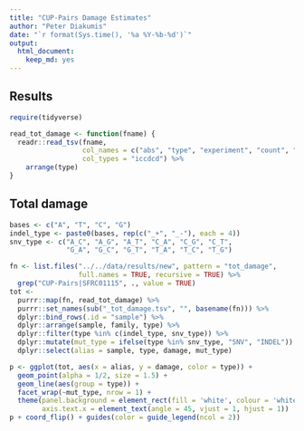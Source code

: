 ```yaml
---
title: "CUP-Pairs Damage Estimates"
author: "Peter Diakumis"
date: "`r format(Sys.time(), '%a %Y-%b-%d')`"
output: 
  html_document: 
    keep_md: yes
---
```


## Results

```r
require(tidyverse)
```


```r
read_tot_damage <- function(fname) {
  readr::read_tsv(fname,
                  col_names = c("abs", "type", "experiment", "count", "family", "damage"),
                  col_types = "iccdcd") %>%
    arrange(type)
}

```


## Total damage

```r
bases <- c("A", "T", "C", "G")
indel_type <- paste0(bases, rep(c("_+", "_-"), each = 4))
snv_type <- c("A_C", "A_G", "A_T", "C_A", "C_G", "C_T",
              "G_A", "G_C", "G_T", "T_A", "T_C", "T_G")

fn <- list.files("../../data/results/new", pattern = "tot_damage", 
                 full.names = TRUE, recursive = TRUE) %>%
  grep("CUP-Pairs|SFRC01115", ., value = TRUE)
tot <- 
  purrr::map(fn, read_tot_damage) %>%
  purrr::set_names(sub("_tot_damage.tsv", "", basename(fn))) %>%
  dplyr::bind_rows(.id = "sample") %>%
  dplyr::arrange(sample, family, type) %>% 
  dplyr::filter(type %in% c(indel_type, snv_type)) %>%
  dplyr::mutate(mut_type = ifelse(type %in% snv_type, "SNV", "INDEL")) %>% 
  dplyr::select(alias = sample, type, damage, mut_type)

p <- ggplot(tot, aes(x = alias, y = damage, color = type)) +
  geom_point(alpha = 1/2, size = 1.5) +
  geom_line(aes(group = type)) +
  facet_wrap(~mut_type, nrow = 1) +
  theme(panel.background = element_rect(fill = 'white', colour = 'white'),
        axis.text.x = element_text(angle = 45, vjust = 1, hjust = 1))
p + coord_flip() + guides(color = guide_legend(ncol = 2))
```


